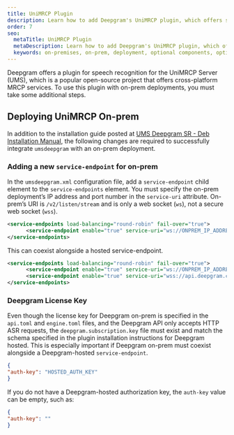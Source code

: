 ```yaml
---
title: UniMRCP Plugin
description: Learn how to add Deepgram's UniMRCP plugin, which offers speech recognition for cross-platform MRCP services, to Deepgram on-prem deployments.
order: 7
seo:
  metaTitle: UniMRCP Plugin
  metaDescription: Learn how to add Deepgram's UniMRCP plugin, which offers speech recognition for cross-platform MRCP services, to Deepgram on-prem deployments.
  keywords: on-premises, on-prem, deployment, optional components, optional, unimrcp, plugin
---
```


Deepgram offers a plugin for speech recognition for the UniMRCP Server (UMS), which is a popular open-source project that offers cross-platform MRCP services. To use this plugin with on-prem deployments, you must take some additional steps.

## Deploying UniMRCP On-prem

In addition to the installation guide posted at [UMS Deepgram SR - Deb Installation Manual](https://docs.unispeech.io/en/ums/deepgram/speech-recog/install-deb), the following changes are required to successfully integrate `umsdeepgram` with an on-prem deployment.

### Adding a new `service-endpoint` for on-prem

In the `umsdeepgram.xml` configuration file, add a `service-endpoint` child element to the `service-endpoints` element. You must specify the on-prem deployment’s IP address and port number in the `service-uri` attribute. On-prem’s URI is `/v2/listen/stream` and is only a web socket (`ws`), not a secure web socket (`wss`).

```xml
<service-endpoints load-balancing="round-robin" fail-over="true">
      <service-endpoint enable="true" service-uri="ws://ONPREM_IP_ADDRESS:ONPREM_PORT/v2/listen/stream"/>
</service-endpoints>
```

This can coexist alongside a hosted service-endpoint.

```xml
<service-endpoints load-balancing="round-robin" fail-over="true">
      <service-endpoint enable="true" service-uri="ws://ONPREM_IP_ADDRESS:ONPREM_PORT/v2/listen/stream"/>
      <service-endpoint enable="true" service-uri="wss://api.deepgram.com/v1/listen"/>
</service-endpoints>
```

### Deepgram License Key

Even though the license key for Deepgram on-prem is specified in the `api.toml` and `engine.toml` files, and the Deepgram API only accepts HTTP ASR requests, the `deepgram.subscription.key` file must exist and match the schema specified in the plugin installation instructions for Deepgram hosted. This is especially important if Deepgram on-prem must coexist alongside a Deepgram-hosted `service-endpoint`.

```json
{
"auth-key": "HOSTED_AUTH_KEY"
}
```

If you do not have a Deepgram-hosted authorization key, the `auth-key` value can be empty, such as:

```json
{
"auth-key": ""
}
```
